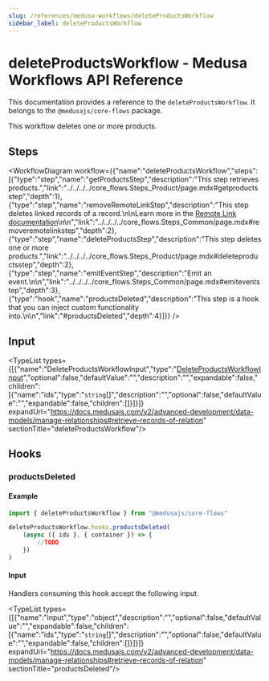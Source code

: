 ```yaml
---
slug: /references/medusa-workflows/deleteProductsWorkflow
sidebar_label: deleteProductsWorkflow
---
```



# deleteProductsWorkflow - Medusa Workflows API Reference

This documentation provides a reference to the `deleteProductsWorkflow`. It belongs to the `@medusajs/core-flows` package.

This workflow deletes one or more products.

## Steps

<WorkflowDiagram workflow={{"name":"deleteProductsWorkflow","steps":[{"type":"step","name":"getProductsStep","description":"This step retrieves products.","link":"../../../../core_flows.Steps_Product/page.mdx#getproductsstep","depth":1},{"type":"step","name":"removeRemoteLinkStep","description":"This step deletes linked records of a record.\n\nLearn more in the [Remote Link documentation](https://docs.medusajs.com/v2/advanced-development/modules/remote-link#cascade-delete-linked-records)\n\n","link":"../../../../core_flows.Steps_Common/page.mdx#removeremotelinkstep","depth":2},{"type":"step","name":"deleteProductsStep","description":"This step deletes one or more products.","link":"../../../../core_flows.Steps_Product/page.mdx#deleteproductsstep","depth":2},{"type":"step","name":"emitEventStep","description":"Emit an event.\n\n","link":"../../../../core_flows.Steps_Common/page.mdx#emiteventstep","depth":3},{"type":"hook","name":"productsDeleted","description":"This step is a hook that you can inject custom functionality into.\n\n","link":"#productsDeleted","depth":4}]}} />

## Input

<TypeList types={[{"name":"DeleteProductsWorkflowInput","type":"[DeleteProductsWorkflowInput](../../../../types/core_flows.DeleteProductsWorkflowInput/page.mdx)","optional":false,"defaultValue":"","description":"","expandable":false,"children":[{"name":"ids","type":"`string`[]","description":"","optional":false,"defaultValue":"","expandable":false,"children":[]}]}]} expandUrl="https://docs.medusajs.com/v2/advanced-development/data-models/manage-relationships#retrieve-records-of-relation" sectionTitle="deleteProductsWorkflow"/>

## Hooks

### productsDeleted

#### Example

```ts
import { deleteProductsWorkflow } from "@medusajs/core-flows"

deleteProductsWorkflow.hooks.productsDeleted(
	(async ({ ids }, { container }) => {
		//TODO
	})
)
```

#### Input

Handlers consuming this hook accept the following input.

<TypeList types={[{"name":"input","type":"object","description":"","optional":false,"defaultValue":"","expandable":false,"children":[{"name":"ids","type":"`string`[]","description":"","optional":false,"defaultValue":"","expandable":false,"children":[]}]}]} expandUrl="https://docs.medusajs.com/v2/advanced-development/data-models/manage-relationships#retrieve-records-of-relation" sectionTitle="productsDeleted"/>
